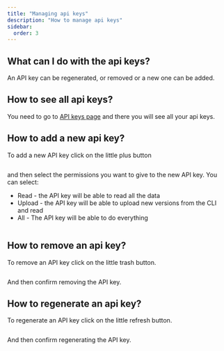 ```yaml
---
title: "Managing api keys"
description: "How to manage api keys"
sidebar:
  order: 3
---
```



## What can I do with the api keys?

An API key can be regenerated, or removed or a new one can be added.

## How to see all api keys?

You need to go to [API keys page](https://web.capgo.app/dashboard/apikeys) and there you will see all your api keys.

## How to add a new api key?

To add a new API key click on the little plus button

<figure><img src="/apikeys-add.webp" alt="" /><figcaption></figcaption></figure>

and then select the permissions you want to give to the new API key. You can select:

 - Read - the API key will be able to read all the data
 - Upload - the API key will be able to upload new versions from the CLI and read
 - All - The API key will be able to do everything

<figure><img src="/apikeys-select-perm.webp" alt="" /><figcaption></figcaption></figure>

## How to remove an api key?

To remove an API key click on the little trash button.

<figure><img src="/apikeys-remove.webp" alt="" /><figcaption></figcaption></figure>

And then confirm removing the API key.

## How to regenerate an api key?

To regenerate an API key click on the little refresh button.

<figure><img src="/apikeys-regenerate.webp" alt="" /><figcaption></figcaption></figure>

And then confirm regenerating the API key.
